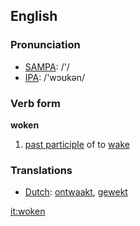 ==English==
=== Pronunciation ===
*[[w:SAMPA|SAMPA]]: /'/
*[[w:IPA|IPA]]: /'wɔʊkən/

=== Verb form===

'''woken'''

# [[past participle]] of to [[wake]]

=== Translations ===
*[[Dutch]]: [[ontwaakt]], [[gewekt]]

[[it:woken]]